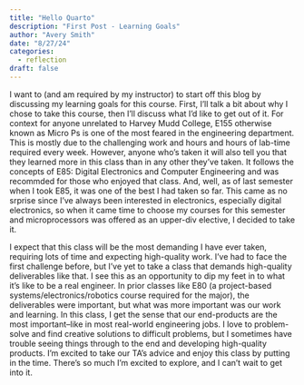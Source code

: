 ```yaml
---
title: "Hello Quarto"
description: "First Post - Learning Goals"
author: "Avery Smith"
date: "8/27/24"
categories:
  - reflection
draft: false
---
```


I want to (and am required by my instructor) to start off this blog by discussing my learning goals for this course. First, I'll talk a bit about why I chose to take this course, then I'll discuss what I'd like to get out of it. For context for anyone unrelated to Harvey Mudd College, E155 otherwise known as Micro Ps is one of the most feared in the engineering department. This is mostly due to the challenging work and hours and hours of lab-time required every week. However, anyone who's taken it will also tell you that they learned more in this class than in any other they've taken. It follows the concepts of E85: Digital Electronics and Computer Engineering and was recommded for those who enjoyed that class. And, well, as of last semester when I took E85, it was one of the best I had taken so far. This came as no srprise since I've always been interested in electronics, especially digital electronics, so when it came time to choose my courses for this semester and microprocessors was offered as an upper-div elective, I decided to take it.

I expect that this class will be the most demanding I have ever taken, requiring lots of time and expecting high-quality work. I've had to face the first challenge before, but I've yet to take a class that demands high-quality deliverables like that. I see this as an opportunity to dip my feet in to what it's like to be a real engineer. In prior classes like E80 (a project-based systems/electronics/robotics course required for the major), the deliverables were important, but what was more important was our work and learning. In this class, I get the sense that our end-products are the most important--like in most real-world engineering jobs. I love to problem-solve and find creative solutions to difficult problems, but I sometimes have trouble seeing things through to the end and developing high-quality products. I'm excited to take our TA's advice and enjoy this class by putting in the time. There's so much I'm excited to explore, and I can't wait to get into it.